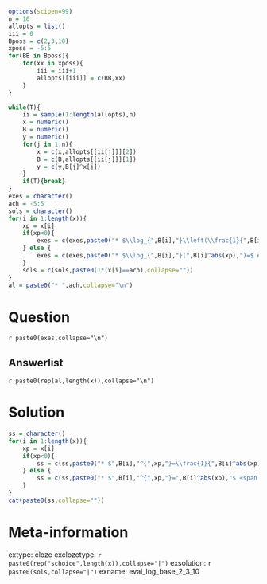 ```r
options(scipen=99)
n = 10
allopts = list()
iii = 0
Bposs = c(2,3,10)
xposs = -5:5
for(BB in Bposs){
    for(xx in xposs){
        iii = iii+1
        allopts[[iii]] = c(BB,xx)
    }
}

while(T){
    ii = sample(1:length(allopts),n)
    x = numeric()
    B = numeric()
    y = numeric()
    for(j in 1:n){
        x = c(x,allopts[[ii[j]]][2])
        B = c(B,allopts[[ii[j]]][1])
        y = c(y,B[j]^x[j])
    }
    if(T){break}
}
exes = character()
ach = -5:5
sols = character()
for(i in 1:length(x)){
    xp = x[i]
    if(xp<0){
        exes = c(exes,paste0("* $\\log_{",B[i],"}\\left(\\frac{1}{",B[i]^abs(xp),"}\\right)=$ ##ANSWER",i,"##\n"))
    } else {
        exes = c(exes,paste0("* $\\log_{",B[i],"}(",B[i]^abs(xp),")=$ ##ANSWER",i,"##\n"))
    }
    sols = c(sols,paste0(1*(x[i]==ach),collapse=""))
}
al = paste0("* ",ach,collapse="\n")

```


Question
========

`r paste0(exes,collapse="\n")`

Answerlist
--------

`r paste0(rep(al,length(x)),collapse="\n")`


Solution
========

```r
ss = character()
for(i in 1:length(x)){
    xp = x[i]
    if(xp<0){
        ss = c(ss,paste0("* $",B[i],"^{",xp,"}=\\frac{1}{",B[i]^abs(xp),"}$ <span style='color:blue;'>therefore</span> $\\log_{",B[i],"}\\left(\\frac{1}{",B[i]^abs(xp),"}\\right)=",xp,"$\n"))
    } else {
        ss = c(ss,paste0("* $",B[i],"^{",xp,"}=",B[i]^abs(xp),"$ <span style='color:blue;'>therefore</span> $\\log_{",B[i],"}(",B[i]^abs(xp),")=",xp,"$\n"))
    }
}
cat(paste0(ss,collapse=""))
```


Meta-information
============
extype: cloze
exclozetype: `r paste0(rep("schoice",length(x)),collapse="|")`
exsolution: `r paste0(sols,collapse="|")`
exname: eval_log_base_2_3_10
